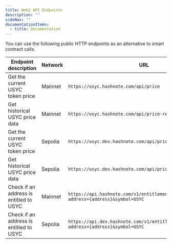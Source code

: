 ---
title: Web2 API Endpoints
description: ""
sideNav: ""
documentationItems:
  - title: Documentation
---

You can use the following public HTTP endpoints as an alternative to smart
contract calls.

| Endpoint description                    | Network | URL                                                                                       |
| --------------------------------------- | ------- | ----------------------------------------------------------------------------------------- |
| Get the current USYC token price        | Mainnet | `https://usyc.hashnote.com/api/price`                                                     |
| Get historical USYC price data          | Mainnet | `https://usyc.hashnote.com/api/price-reports`                                             |
| Get the current USYC token price        | Sepolia | `https://usyc.dev.hashnote.com/api/price`                                                 |
| Get historical USYC price data          | Sepolia | `https://usyc.dev.hashnote.com/api/price-reports`                                         |
| Check if an address is entitled to USYC | Mainnet | `https://api.hashnote.com/v1/entitlements/token_access?address={address}&symbol=USYC`     |
| Check if an address is entitled to USYC | Sepolia | `https://api.dev.hashnote.com/v1/entitlements/token_access?address={address}&symbol=USYC` |
